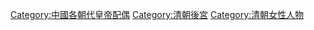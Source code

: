 [[Category:中國各朝代皇帝配偶|Category:中國各朝代皇帝配偶]]
[[Category:清朝後宮|Category:清朝後宮]]
[[Category:清朝女性人物|Category:清朝女性人物]]